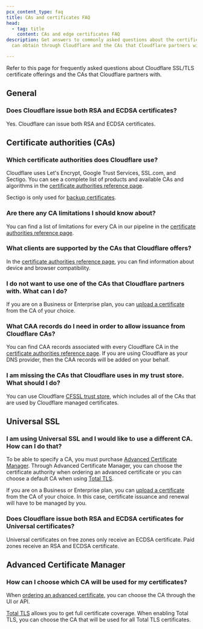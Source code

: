 ```yaml
---
pcx_content_type: faq
title: CAs and certificates FAQ
head:
  - tag: title
    content: CAs and edge certificates FAQ
description: Get answers to commonly asked questions about the certificates you
  can obtain through Cloudflare and the CAs that Cloudflare partners with.

---
```


Refer to this page for frequently asked questions about Cloudflare SSL/TLS certificate offerings and the CAs that Cloudflare partners with.

## General

### Does Cloudflare issue both RSA and ECDSA certificates?

Yes. Cloudflare can issue both RSA and ECDSA certificates.

## Certificate authorities (CAs)

### Which certificate authorities does Cloudflare use?

Cloudflare uses Let's Encrypt, Google Trust Services, SSL.com, and Sectigo. You can see a complete list of products and available CAs and algorithms in the [certificate authorities reference page](/ssl/reference/certificate-authorities/).

Sectigo is only used for [backup certificates](/ssl/edge-certificates/backup-certificates/).

### Are there any CA limitations I should know about?

You can find a list of limitations for every CA in our pipeline in the [certificate authorities reference page](/ssl/reference/certificate-authorities/).

### What clients are supported by the CAs that Cloudflare offers?

In the [certificate authorities reference page](/ssl/reference/certificate-authorities/), you can find information about device and browser compatibility.

### I do not want to use one of the CAs that Cloudflare partners with. What can I do?

If you are on a Business or Enterprise plan, you can [upload a certificate](/ssl/edge-certificates/custom-certificates/uploading/#upload-a-custom-certificate) from the CA of your choice.

### What CAA records do I need in order to allow issuance from Cloudflare CAs?

You can find CAA records associated with every Cloudflare CA in the [certificate authorities reference page](/ssl/reference/certificate-authorities/#caa-records). If you are using Cloudflare as your DNS provider, then the CAA records will be added on your behalf.

### I am missing the CAs that Cloudflare uses in my trust store. What should I do?

You can use Cloudflare [CFSSL trust store](https://github.com/cloudflare/cfssl_trust), which includes all of the CAs that are used by Cloudflare managed certificates.

## Universal SSL

### I am using Universal SSL and I would like to use a different CA. How can I do that?

To be able to specify a CA, you must purchase [Advanced Certificate Manager](/ssl/edge-certificates/advanced-certificate-manager/). Through Advanced Certificate Manager, you can choose the certificate authority when ordering an advanced certificate or you can choose a default CA when using [Total TLS](/ssl/edge-certificates/additional-options/total-tls/).

If you are on a Business or Enterprise plan, you can [upload a certificate](/ssl/edge-certificates/custom-certificates/uploading/#upload-a-custom-certificate) from the CA of your choice. In this case, certificate issuance and renewal will have to be managed by you.

### Does Cloudflare issue both RSA and ECDSA certificates for Universal certificates?

Universal certificates on free zones only receive an ECDSA certificate. Paid zones receive an RSA and ECDSA certificate.

## Advanced Certificate Manager

### How can I choose which CA will be used for my certificates?

When [ordering an advanced certificate](/ssl/edge-certificates/advanced-certificate-manager/manage-certificates/), you can choose the CA through the UI or API.

[Total TLS](/ssl/edge-certificates/additional-options/total-tls/) allows you to get full certificate coverage. When enabling Total TLS, you can choose the CA that will be used for all Total TLS certificates.
